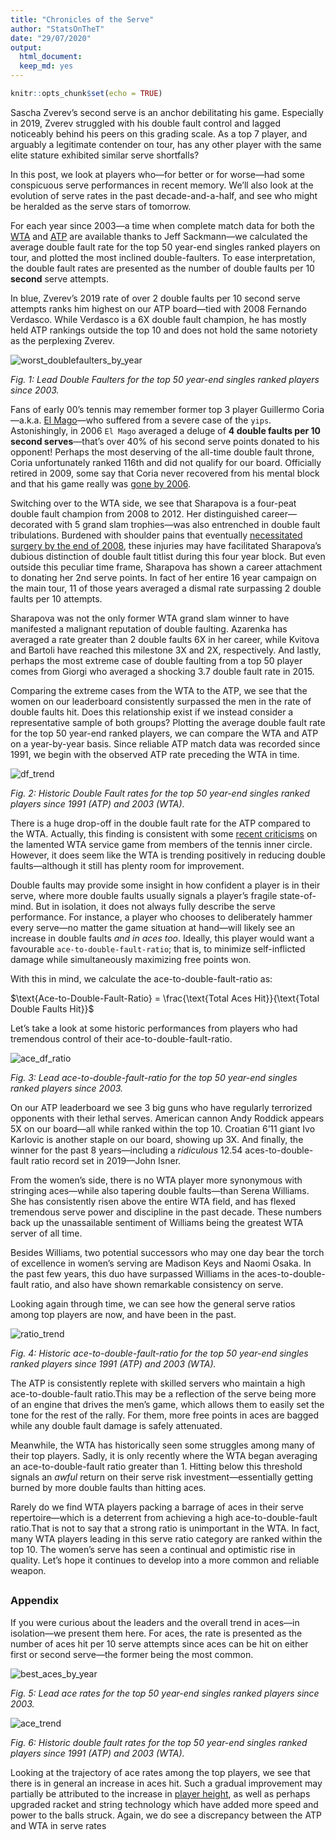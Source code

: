 ---
title: "Chronicles of the Serve"
author: "StatsOnTheT"
date: "29/07/2020"
output:
  html_document:
  keep_md: yes
---


```{r setup, include=FALSE}

knitr::opts_chunk$set(echo = TRUE)

```

Sascha Zverev’s second serve is an anchor debilitating his game. Especially in 2019, Zverev struggled with his double fault control and lagged noticeably behind his peers on this grading scale. As a top 7 player, and arguably a legitimate contender on tour, has any other player with the same elite stature exhibited similar serve shortfalls?

In this post, we look at players who—for better or for worse—had some conspicuous serve performances in recent memory. We’ll also look at the evolution of serve rates in the past decade-and-a-half, and see who might be heralded as the serve stars of tomorrow.

For each year since 2003—a time when complete match data for both the [WTA](https://github.com/JeffSackmann/tennis_wta) and [ATP](https://github.com/JeffSackmann/tennis_atp) are available thanks to Jeff Sackmann—we calculated the average double fault rate for the top 50 year-end singles ranked players on tour, and plotted the most inclined double-faulters. To ease interpretation, the double fault rates are presented as the number of double faults per 10 **second** serve attempts. 

In blue, Zverev’s 2019 rate of over 2 double faults per 10 second serve attempts ranks him highest on our ATP board—tied with 2008 Fernando Verdasco. While Verdasco is a 6X double fault champion, he has mostly held ATP rankings outside the top 10 and does not hold the same notoriety as the perplexing Zverev. 

<img src="plots/worst_doublefaulters_by_year.png" alt="worst_doublefaulters_by_year" />

*Fig. 1: Lead Double Faulters for the top 50 year-end singles ranked players since 2003.*

Fans of early 00’s tennis may remember former top 3 player Guillermo Coria—a.k.a. [El Mago](https://www.youtube.com/watch?v=PMcjgcc8S_M)—who suffered from a severe case of the `yips`. Astonishingly, in 2006 `El Mago` averaged a deluge of **4 double faults per 10 second serves**—that’s over 40% of his second serve points donated to his opponent! Perhaps the most deserving of the all-time double fault throne, Coria unfortunately ranked 116th and did not qualify for our board. Officially retired in 2009, some say that Coria never recovered from his mental block and that his game really was [gone by 2006](https://www.essentialtennis.com/was-guillermo-coria-the-best-that-never-was/).

Switching over to the WTA side, we see that Sharapova is a four-peat double fault champion from 2008 to 2012. Her distinguished career—decorated with 5 grand slam trophies—was also entrenched in double fault tribulations. Burdened with shoulder pains that eventually [necessitated surgery by the end of 2008](https://www.theglobeandmail.com/sports/more-sports/double-faults-sink-sharapova/article1379288/), these injuries may have facilitated Sharapova’s dubious distinction of double fault titlist during this four year block. But even outside this peculiar time frame, Sharapova has shown a career attachment to donating her 2nd serve points. In fact of her entire 16 year campaign on the main tour, 11 of those years averaged a dismal rate surpassing 2 double faults per 10 attempts. 

Sharapova was not the only former WTA grand slam winner to have manifested a malignant reputation of double faulting. Azarenka has averaged a rate greater than 2 double faults 6X in her career, while Kvitova and Bartoli have reached this milestone 3X and 2X, respectively.  And lastly, perhaps the most extreme case of double faulting from a top 50 player comes from Giorgi who averaged a shocking 3.7 double fault rate in 2015.

Comparing the extreme cases from the WTA to the ATP, we see that the women on our leaderboard consistently surpassed the men in the rate of double faults hit.  Does this relationship exist if we instead consider a representative sample of both groups? Plotting the average double fault rate for the top 50 year-end ranked players, we can compare the WTA and ATP on a year-by-year basis. Since reliable ATP match data was recorded since 1991, we begin with the observed ATP rate preceding the WTA in time. 

<img src="plots/df_trend.gif" alt="df_trend" />

*Fig. 2: Historic Double Fault rates for the top 50 year-end singles ranked players since 1991 (ATP) and 2003 (WTA).*

There is a huge drop-off in the double fault rate for the ATP compared to the WTA. Actually, this finding is consistent with some [recent criticisms](https://www.nytimes.com/2017/09/03/sports/tennis/us-open-wta-tour-serving.html) on the lamented WTA service game from members of the tennis inner circle. However, it does seem like the WTA is trending positively in reducing double faults—although it still has plenty room for improvement.

Double faults may provide some insight in how confident a player is in their serve, where more double faults usually signals a player's fragile state-of-mind. But in isolation, it does not always fully describe the serve performance. For instance, a player who chooses to deliberately hammer every serve—no matter the game situation at hand—will likely see an increase in double faults *and in aces too*. Ideally, this player would want a favourable `ace-to-double-fault-ratio`; that is, to minimize self-inflicted damage while simultaneously maximizing free points won.

With this in mind, we calculate the ace-to-double-fault-ratio as:

$\text{Ace-to-Double-Fault-Ratio} = \frac{\text{Total Aces Hit}}{\text{Total Double Faults Hit}}$


Let’s take a look at some historic performances from players who had tremendous control of their ace-to-double-fault-ratio.

<img src="plots/best_ace_df_ratio_year.png" alt="ace_df_ratio" />

*Fig. 3:  Lead ace-to-double-fault-ratio for the top 50 year-end singles ranked players since 2003.*

On our ATP leaderboard we see 3 big guns who have regularly terrorized opponents with their lethal serves. American cannon Andy Roddick appears 5X on our board—all while ranked within the top 10. Croatian 6’11 giant Ivo Karlovic is another staple on our board, showing up 3X. And finally, the winner for the past 8 years—including a *ridiculous* 12.54 aces-to-double-fault ratio record set in 2019—John Isner.

From the women’s side, there is no WTA player more synonymous with stringing aces—while also tapering double faults—than Serena Williams. She has consistently risen above the entire WTA field, and has flexed tremendous serve power and discipline in the past decade. These numbers back up the unassailable sentiment of Williams being the greatest WTA server of all time. 

Besides Williams, two potential successors who may one day bear the torch of excellence in women’s serving are Madison Keys and Naomi Osaka. In the past few years, this duo have surpassed Williams in the aces-to-double-fault ratio, and also have shown remarkable consistency on serve.

Looking again through time, we can see how the general serve ratios among top players are now, and have been in the past.

<img src="plots/ratio_trend.gif" alt="ratio_trend" />

*Fig. 4: Historic ace-to-double-fault-ratio for the top 50 year-end singles ranked players since 1991 (ATP) and 2003 (WTA).*

The ATP is consistently replete with skilled servers who maintain a high ace-to-double-fault ratio.This may be a reflection of the serve being more of an engine that drives the men’s game, which allows them to easily set the tone for the rest of the rally. For them, more free points in aces are bagged while any double fault damage is safely attenuated. 

Meanwhile, the WTA has historically seen some struggles among many of their top players. Sadly, it is only recently where the WTA began averaging an ace-to-double-fault ratio greater than 1. Hitting below this threshold signals an *awful* return on their serve risk investment—essentially getting burned by more double faults than hitting aces. 

Rarely do we find WTA players packing a barrage of aces in their serve repertoire—which is a deterrent from achieving a high ace-to-double-fault ratio.That is not to say that a strong ratio is unimportant in the WTA. In fact, many WTA players leading in this serve ratio category are ranked within the top 10. The women’s serve has seen a continual and optimistic rise in quality. Let's hope it continues to develop into a more common and reliable weapon.


##


### Appendix

If you were curious about the leaders and the overall trend in aces—in isolation—we present them here. For aces, the rate is presented as the number of aces hit per 10 serve attempts since aces can be hit on either first or second serve—the former being the most common.

<img src="plots/best_aces_by_year.png" alt="best_aces_by_year" />

*Fig. 5:  Lead ace rates for the top 50 year-end singles ranked players since 2003.*

<img src="plots/ace_trend.gif" alt="ace_trend" />

*Fig. 6: Historic double fault rates for the top 50 year-end singles ranked players since 1991 (ATP) and 2003 (WTA).*

Looking at the trajectory of ace rates among the top players, we see that there is in general an increase in aces hit. Such a gradual improvement  may partially be attributed to the increase in [player height](https://longislandtennismagazine.com/evaluating-trends-sport-tennis), as well as perhaps upgraded racket and string technology which have added more speed and power to the balls struck. Again, we do see a discrepancy between the ATP and WTA in serve rates




